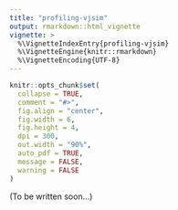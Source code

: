 ```yaml
---
title: "profiling-vjsim"
output: rmarkdown::html_vignette
vignette: >
  %\VignetteIndexEntry{profiling-vjsim}
  %\VignetteEngine{knitr::rmarkdown}
  %\VignetteEncoding{UTF-8}
---
```


```r
knitr::opts_chunk$set(
  collapse = TRUE,
  comment = "#>",
  fig.align = "center",
  fig.width = 6,
  fig.height = 4,
  dpi = 300,
  out.width = "90%",
  auto_pdf = TRUE,
  message = FALSE,
  warning = FALSE
)
```

(To be written soon...)
